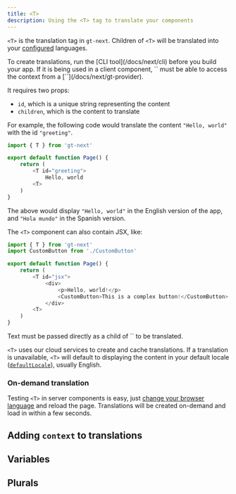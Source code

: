 ```yaml
---
title: <T>
description: Using the <T> tag to translate your components
---
```


`<T>` is the translation tag in `gt-next`. Children of `<T>` will be translated into your [configured](/docs/next/advanced/config) languages.

<Callout>
    To create translations, run the [CLI tool](/docs/next/cli) before you build your app.
</Callout>

<Callout type="warn">
    If it is being used in a client component, `<T>` must be able to access the context from a [`<GTProvider>`](/docs/next/gt-provider).
</Callout>

It requires two props:
- `id`, which is a unique string representing the content 
- `children`, which is the content to translate

For example, the following code would translate the content `"Hello, world"` with the id `"greeting"`.

```javascript copy
import { T } from 'gt-next'

export default function Page() {
    return (
        <T id="greeting">
            Hello, world
        <T>
    )
}
```

The above would display `"Hello, world"` in the English version of the app, and `"Hola mundo"` in the Spanish version.

The `<T>` component can also contain JSX, like:

```javascript copy
import { T } from 'gt-next'
import CustomButton from './CustomButton'

export default function Page() {
    return (
        <T id="jsx">
            <div>
                <p>Hello, world!</p>
                <CustomButton>This is a complex button!</CustomButton>
            </div>
        <T>
    )
}
```

<Callout type="warn">
    Text must be passed directly as a child of `<T>` to be translated.
</Callout>

`<T>` uses our cloud services to create and cache translations. If a translation is unavailable, `<T>` will default to displaying the content in your default locale ([`defaultLocale`](/docs/next/advanced/config#defaultlocale)), usually English.

### On-demand translation

Testing `<T>` in server components is easy, just [change your browser language](https://support.google.com/chrome/answer/173424) and reload the page. 
Translations will be created on-demand and load in within a few seconds.

## Adding `context` to translations

## Variables

## Plurals